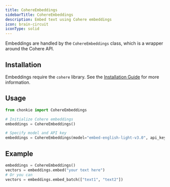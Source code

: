 ```yaml
---
title: CohereEmbeddings
sidebarTitle: CohereEmbeddings
description: Embed text using Cohere embeddings
icon: brain-circuit
iconType: solid
---
```


Embeddings are handled by the `CohereEmbeddings` class, which is a wrapper around the Cohere API.

## Installation

Embeddings require the `cohere` library. See the [Installation Guide](/oss/getting-started/installation) for more information.

## Usage

```python
from chonkie import CohereEmbeddings

# Initialize Cohere embeddings
embeddings = CohereEmbeddings()

# Specify model and API key
embeddings = CohereEmbeddings(model="embed-english-light-v3.0", api_key="YOUR_API_KEY")
```

## Example

```python
embeddings = CohereEmbeddings()
vectors = embeddings.embed("your text here")
# Or you can
vectors = embeddings.embed_batch(["text1", "text2"])
```
